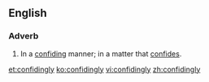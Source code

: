 ==English==

===Adverb===
{{en-adv}}

# In a [[confiding]] manner; in a matter that [[confide]]s.

[[et:confidingly]]
[[ko:confidingly]]
[[vi:confidingly]]
[[zh:confidingly]]